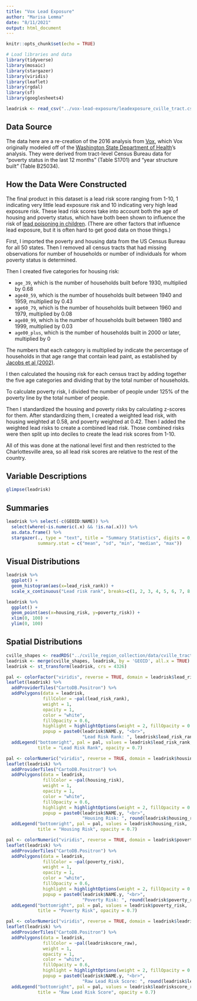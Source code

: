 ```yaml
---
title: "Vox Lead Exposure"
author: "Marisa Lemma"
date: "8/11/2021"
output: html_document
---
```


```r
knitr::opts_chunk$set(echo = TRUE)

# Load libraries and data
library(tidyverse)
library(mosaic)
library(stargazer)
library(viridis)
library(leaflet)
library(rgdal)
library(sf)
library(googlesheets4)

leadrisk <- read_csv("../vox-lead-exposure/leadexposure_cville_tract.csv")

```

## Data Source
The data here are a re-creation of the 2016 analysis from [Vox](https://github.com/voxmedia/data-projects/tree/master/vox-lead-exposure-risk), which Vox originally modeled off of the [Washington State Department of Health](https://fortress.wa.gov/doh/wtn/WTNIBL/)'s analysis. They were derived from tract-level Census Bureau data for "poverty status in the last 12 months" (Table S1701) and "year structure built" (Table B25034).

## How the Data Were Constructed
The final product in this dataset is a lead risk score ranging from 1-10, 1 indicating very little lead exposure risk and 10 indicating very high lead exposure risk. These lead risk scores take into account both the age of housing and poverty status, which have both been shown to influence the risk of [lead poisoning in children](https://s3.documentcloud.org/documents/2644455/Expert-Panel-Childhood-Lead-Screening-Guidelines.pdf). (There are other factors that influence lead exposure, but it is often hard to get good data on those things.)

First, I imported the poverty and housing data from the US Census Bureau for all 50 states. Then I removed all census tracts that had missing observations for number of households or number of individuals for whom poverty status is determined.

Then I created five categories for housing risk:

* `age_39`, which is the number of households built before 1930, multiplied by 0.68
* `age40_59`, which is the number of households built between 1940 and 1959, multiplied by 0.43
* `age60_79`, which is the number of households built between 1960 and 1979, multiplied by 0.08
* `age80_99`, which is the number of households built between 1980 and 1999, multiplied by 0.03
* `age00_plus`, which is the number of households built in 2000 or later, multiplied by 0

The numbers that each category is multiplied by indicate the percentage of households in that age range that contain lead paint, as established by [Jacobs et al (2002)](https://ehp.niehs.nih.gov/doi/pdf/10.1289/ehp.021100599).

I then calculated the housing risk for each census tract by adding together the five age categories and dividing that by the total number of households.

To calculate poverty risk, I divided the number of people under 125% of the poverty line by the total number of people.

Then I standardized the housing and poverty risks by calculating z-scores for them. After standardizing them, I created a weighted lead risk, with housing weighted at 0.58, and poverty weighted at 0.42. Then I added the weighted lead risks to create a combined lead risk. Those combined risks were then split up into deciles to create the lead risk scores from 1-10.

All of this was done at the national level first and then restricted to the Charlottesville area, so all lead risk scores are relative to the rest of the country.

## Variable Descriptions
```r
glimpse(leadrisk)
```

## Summaries
```r
leadrisk %>% select(-c(GEOID:NAME)) %>% 
  select(where(~is.numeric(.x) && !is.na(.x))) %>% 
  as.data.frame() %>% 
  stargazer(., type = "text", title = "Summary Statistics", digits = 0,
            summary.stat = c("mean", "sd", "min", "median", "max"))
```

## Visual Distributions

```r
leadrisk %>% 
  ggplot() +
  geom_histogram(aes(x=lead_risk_rank)) +
  scale_x_continuous("Lead risk rank", breaks=c(1, 2, 3, 4, 5, 6, 7, 8, 9, 10), labels=c(1, 2, 3, 4, 5, 6, 7, 8, 9, 10))
```

```r
leadrisk %>% 
  ggplot() +
  geom_point(aes(x=housing_risk, y=poverty_risk)) +
  xlim(0, 100) +
  ylim(0, 100)
```


## Spatial Distributions
```r
cville_shapes <- readRDS("../cville_region_collection/data/cville_tracts.RDS")
leadrisk <- merge(cville_shapes, leadrisk, by = 'GEOID', all.x = TRUE)
leadrisk <- st_transform(leadrisk, crs = 4326)
```

```r
pal <- colorFactor("viridis", reverse = TRUE, domain = leadrisk$lead_risk_rank)
leaflet(leadrisk) %>% 
  addProviderTiles("CartoDB.Positron") %>% 
  addPolygons(data = leadrisk,
              fillColor = ~pal(lead_risk_rank),
              weight = 1,
              opacity = 1,
              color = "white",
              fillOpacity = 0.6,
              highlight = highlightOptions(weight = 2, fillOpacity = 0.8, bringToFront = T),
              popup = paste0(leadrisk$NAME.y, "<br>",
                             "Lead Risk Rank: ", leadrisk$lead_risk_rank)) %>% 
  addLegend("bottomright", pal = pal, values = leadrisk$lead_risk_rank,
            title = "Lead Risk Rank", opacity = 0.7)
```

```r
pal <- colorNumeric("viridis", reverse = TRUE, domain = leadrisk$housing_risk)
leaflet(leadrisk) %>% 
  addProviderTiles("CartoDB.Positron") %>% 
  addPolygons(data = leadrisk,
              fillColor = ~pal(housing_risk),
              weight = 1,
              opacity = 1,
              color = "white",
              fillOpacity = 0.6,
              highlight = highlightOptions(weight = 2, fillOpacity = 0.8, bringToFront = T),
              popup = paste0(leadrisk$NAME.y, "<br>",
                             "Housing Risk: ", round(leadrisk$housing_risk, 2))) %>% 
  addLegend("bottomright", pal = pal, values = leadrisk$housing_risk,
            title = "Housing Risk", opacity = 0.7)
```

```r
pal <- colorNumeric("viridis", reverse = TRUE, domain = leadrisk$poverty_risk)
leaflet(leadrisk) %>% 
  addProviderTiles("CartoDB.Positron") %>% 
  addPolygons(data = leadrisk,
              fillColor = ~pal(poverty_risk),
              weight = 1,
              opacity = 1,
              color = "white",
              fillOpacity = 0.6,
              highlight = highlightOptions(weight = 2, fillOpacity = 0.8, bringToFront = T),
              popup = paste0(leadrisk$NAME.y, "<br>",
                             "Poverty Risk: ", round(leadrisk$poverty_risk, 2))) %>% 
  addLegend("bottomright", pal = pal, values = leadrisk$poverty_risk,
            title = "Poverty Risk", opacity = 0.7)
```

```r
pal <- colorNumeric("viridis", reverse = TRUE, domain = leadrisk$leadriskscore_raw)
leaflet(leadrisk) %>% 
  addProviderTiles("CartoDB.Positron") %>% 
  addPolygons(data = leadrisk,
              fillColor = ~pal(leadriskscore_raw),
              weight = 1,
              opacity = 1,
              color = "white",
              fillOpacity = 0.6,
              highlight = highlightOptions(weight = 2, fillOpacity = 0.8, bringToFront = T),
              popup = paste0(leadrisk$NAME.y, "<br>",
                             "Raw Lead Risk Score: ", round(leadrisk$leadriskscore_raw, 2))) %>% 
  addLegend("bottomright", pal = pal, values = leadrisk$leadriskscore_raw,
            title = "Raw Lead Risk Score", opacity = 0.7)
```
